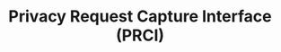 ---
sidebar_position: 0
title: Privacy Request Capture Interface (PRCI)
tags: [PRCI, web-components]
---